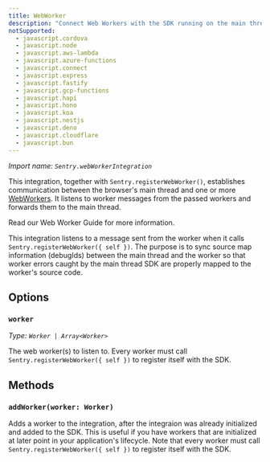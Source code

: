 ```yaml
---
title: WebWorker
description: "Connect Web Workers with the SDK running on the main thread"
notSupported:
  - javascript.cordova
  - javascript.node
  - javascript.aws-lambda
  - javascript.azure-functions
  - javascript.connect
  - javascript.express
  - javascript.fastify
  - javascript.gcp-functions
  - javascript.hapi
  - javascript.hono
  - javascript.koa
  - javascript.nestjs
  - javascript.deno
  - javascript.cloudflare
  - javascript.bun
---
```


_Import name: `Sentry.webWorkerIntegration`_

This integration, together with `Sentry.registerWebWorker()`, establishes communication between the browser's main thread and one or more [WebWorkers](https://developer.mozilla.org/en-US/docs/Web/API/Web_Workers_API).
It listens to worker messages from the passed workers and forwards them to the main thread. 

Read our <PlatformLink to="/best-practices/web-workers/">Web Worker Guide</PlatformLink> for more information. 

<Expandable title="What does this integration do?">

This integration listens to a message sent from the worker when it calls `Sentry.registerWebWorker({ self })`.
The purpose is to sync source map information (debugIds) between the main thread and the worker so that worker
errors caught by the main thread SDK are properly mapped to the worker's source code.

</Expandable>


## Options

### `worker`

_Type: `Worker | Array<Worker>`_

The web worker(s) to listen to. Every worker must call `Sentry.registerWebWorker({ self })` to register itself with the SDK.

## Methods

### `addWorker(worker: Worker)`

Adds a worker to the integration, after the integraion was already initialized and added to the SDK.
This is useful if you have workers that are initialized at later point in your application's lifecycle.
Note that every worker must call `Sentry.registerWebWorker({ self })` to register itself with the SDK.
